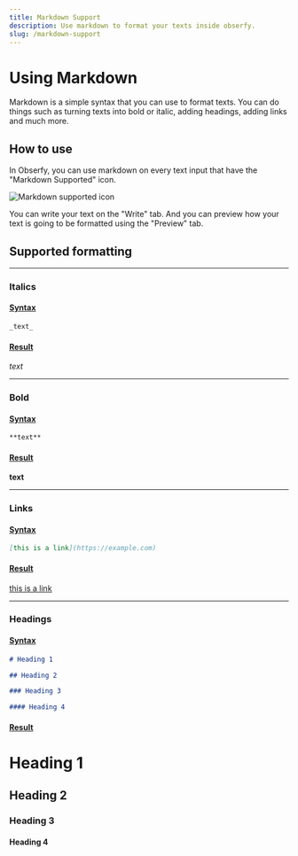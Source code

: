 ```yaml
---
title: Markdown Support
description: Use markdown to format your texts inside obserfy.
slug: /markdown-support
---
```


# Using Markdown

Markdown is a simple syntax that you can use to format texts. You can do things such as turning texts into bold or
italic, adding headings, adding links and much more.

## How to use

In Obserfy, you can use markdown on every text input that have the "Markdown Supported" icon.

![Markdown supported icon](../../images/markdown-illustration.png)

You can write your text on the "Write" tab. And you can preview how your text is going to be formatted using the "Preview"
tab.

## Supported formatting

---

### Italics

#### <u>Syntax</u>

```markdown
_text_
```

#### <u>Result</u>

_text_

---

### Bold

#### <u>Syntax</u>

```markdown
**text**
```

#### <u>Result</u>

**text**

---

### Links

#### <u>Syntax</u>

```markdown
[this is a link](https://example.com)
```

#### <u>Result</u>

<div />

[this is a link](https://example.com)

---


### Headings

#### <u>Syntax</u>

```markdown
# Heading 1

## Heading 2

### Heading 3

#### Heading 4
```

#### <u>Result</u>

<h1 className={"my-2"}>Heading 1</h1>
<h2 className={"my-2"}>Heading 2</h2>
<h3 className={"my-2"}>Heading 3</h3>
<h4 className={"mb-8"}>Heading 4</h4>
